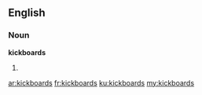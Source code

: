==English==

===Noun===
'''kickboards'''

# {{plural of|kickboard}}

[[ar:kickboards]]
[[fr:kickboards]]
[[ku:kickboards]]
[[my:kickboards]]